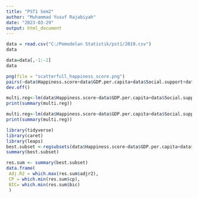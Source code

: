 ---
title: "PST1 Sem2"
author: "Muhammad Yusuf Rajabiyah"
date: "2023-03-29"
output: html_document
---

```{r }
data = read.csv("C:/Pemodelan Statistik/pst1/2019.csv")
data
```


```{r }
data=data[,-1:-2]
data
```

```{r }
png(file = "scatterfull_happiness_score.png")
pairs(~data$Happiness.score+data$GDP.per.capita+data$Social.support+data$Healthy.life.expectancy+data$Freedom.to.make.life.choices+data$Generosity+data$Perceptions.of.corruption,data = data,main = "Happiness Score full")
dev.off()

```
```{r }
multi.reg<-lm(data$Happiness.score~data$GDP.per.capita+data$Social.support+data$Healthy.life.expectancy+data$Freedom.to.make.life.choices+data$Generosity+data$Perceptions.of.corruption)
print(summary(multi.reg))

```
```{r }
multi.reg<-lm(data$Happiness.score~data$GDP.per.capita+data$Social.support+data$Healthy.life.expectancy+data$Freedom.to.make.life.choices+data$Perceptions.of.corruption)
print(summary(multi.reg))
```
```{r }
library(tidyverse)
library(caret)
library(leaps)
best.subset <-regsubsets(data$Happiness.score~data$GDP.per.capita+data$Social.support+data$Healthy.life.expectancy+data$Freedom.to.make.life.choices+data$Generosity+data$Perceptions.of.corruption, data = data, nvmax = 5)
summary(best.subset)

```
```{r }
res.sum <- summary(best.subset)
data.frame(
 Adj.R2 = which.max(res.sum$adjr2),
 CP = which.min(res.sum$cp),
 BIC= which.min(res.sum$bic)
 )

```

